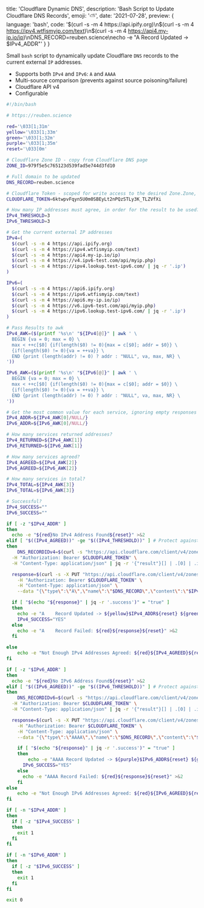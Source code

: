   title: 'Cloudflare Dynamic DNS',
  description: 'Bash Script to Update Cloudflare DNS Records',
  emoji: '⛅️',
  date: '2021-07-28',
  preview: {
    language: 'bash',
    code: '$(curl -s -m 4 https://api.ipify.org)\n$(curl -s -m 4 https://ipv4.wtfismyip.com/text)\n$(curl -s -m 4 https://api4.my-ip.io/ip)\nDNS_RECORD=reuben.science\necho -e "A Record Updated -> $IPv4_ADDR"'
  }
}

Small `bash` script to dynamically update Cloudflare `DNS` records to the current external `IP` addresses.

- Supports both `IPv4` and `IPv6`: `A` and `AAAA`
- Multi-source comparison (prevents against source poisoning/failure)
- Cloudflare API v4
- Configurable

```bash
#!/bin/bash

# https://reuben.science

red='\033[1;31m'
yellow='\033[1;33m'
green='\033[1;32m'
purple='\033[1;35m'
reset='\033[0m'

# Cloudflare Zone ID - copy from Cloudflare DNS page
ZONE_ID=979f5e5c765123d539fad5e744d3fd10

# Full domain to be updated
DNS_RECORD=reuben.science

# Cloudflare Token - scoped for write access to the desired Zone.Zone, Zone.DNS
CLOUDFLARE_TOKEN=6ktwpvFqyn5U0m0SBEyLt2nPQzSTLy3K_TLZVfXi

# How many IP addresses must agree, in order for the result to be used?
IPv4_THRESHOLD=3
IPv6_THRESHOLD=3

# Get the current external IP addresses
IPv4=(
  $(curl -s -m 4 https://api.ipify.org)
  $(curl -s -m 4 https://ipv4.wtfismyip.com/text)
  $(curl -s -m 4 https://api4.my-ip.io/ip)
  $(curl -s -m 4 https://v4.ipv6-test.com/api/myip.php)
  $(curl -s -m 4 https://ipv4.lookup.test-ipv6.com/ | jq -r '.ip')
)

IPv6=(
  $(curl -s -m 4 https://api6.ipify.org)
  $(curl -s -m 4 https://ipv6.wtfismyip.com/text)
  $(curl -s -m 4 https://api6.my-ip.io/ip)
  $(curl -s -m 4 https://v6.ipv6-test.com/api/myip.php)
  $(curl -s -m 4 https://ipv6.lookup.test-ipv6.com/ | jq -r '.ip')
)

# Pass Results to awk
IPv4_AWK=($(printf '%s\n' "${IPv4[@]}" | awk ' \
  BEGIN {va = 0; max = 0} \
  max < ++c[$0] {if(length($0) != 0){max = c[$0]; addr = $0}} \
  {if(length($0) != 0){va = ++va}} \
  END {print (length(addr) != 0) ? addr : "NULL", va, max, NR} \
'))

IPv6_AWK=($(printf '%s\n' "${IPv6[@]}" | awk ' \
  BEGIN {va = 0; max = 0} \
  max < ++c[$0] {if(length($0) != 0){max = c[$0]; addr = $0}} \
  {if(length($0) != 0){va = ++va}} \
  END {print (length(addr) != 0) ? addr : "NULL", va, max, NR} \
'))

# Get the most common value for each service, ignoring empty responses
IPv4_ADDR=${IPv4_AWK[0]/NULL/}
IPv6_ADDR=${IPv6_AWK[0]/NULL/}

# How many services returned addresses?
IPv4_RETURNED=${IPv4_AWK[1]}
IPv6_RETURNED=${IPv6_AWK[1]}

# How many services agreed?
IPv4_AGREED=${IPv4_AWK[2]}
IPv6_AGREED=${IPv6_AWK[2]}

# How many services in total?
IPv4_TOTAL=${IPv4_AWK[3]}
IPv6_TOTAL=${IPv6_AWK[3]}

# Successful?
IPv4_SUCCESS=""
IPv6_SUCCESS=""

if [ -z "$IPv4_ADDR" ]
then
  echo -e "${red}No IPv4 Address Found${reset}" >&2
elif [ "$((IPv4_AGREED))" -ge "$((IPv4_THRESHOLD))" ] # Protect against poisoned data
then
	DNS_RECORDIDv4=$(curl -s "https://api.cloudflare.com/client/v4/zones/$ZONE_ID/dns_records?type=A&name=$DNS_RECORD" \
  -H "Authorization: Bearer $CLOUDFLARE_TOKEN" \
  -H "Content-Type: application/json" | jq -r '{"result"}[] | .[0] | .id')

  response=$(curl -s -X PUT "https://api.cloudflare.com/client/v4/zones/$ZONE_ID/dns_records/$DNS_RECORDIDv4" \
    -H "Authorization: Bearer $CLOUDFLARE_TOKEN" \
    -H "Content-Type: application/json" \
    --data "{\"type\":\"A\",\"name\":\"$DNS_RECORD\",\"content\":\"$IPv4_ADDR\",\"ttl\":1,\"proxied\":false}")

  if [ "$(echo "${response}" | jq -r '.success')" = "true" ]
  then
    echo -e "A    Record Updated -> ${yellow}$IPv4_ADDR${reset} ${green}${IPv4_AGREED}${reset}/${IPv4_RETURNED}/${IPv4_TOTAL}"
    IPv4_SUCCESS="YES"
  else
    echo -e "A    Record Failed: ${red}${response}${reset}" >&2
  fi

else
	echo -e "Not Enough IPv4 Addresses Agreed: ${red}${IPv4_AGREED}${reset}/${IPv4_RETURNED}/${IPv4_TOTAL}" >&2
fi

if [ -z "$IPv6_ADDR" ]
then
  echo -e "${red}No IPv6 Address Found${reset}" >&2
elif [ "$((IPv6_AGREED))" -ge "$((IPv6_THRESHOLD))" ] # Protect against poisoned data
then
	DNS_RECORDIDv6=$(curl -s "https://api.cloudflare.com/client/v4/zones/$ZONE_ID/dns_records?type=AAAA&name=$DNS_RECORD" \
  -H "Authorization: Bearer $CLOUDFLARE_TOKEN" \
  -H "Content-Type: application/json" | jq -r '{"result"}[] | .[0] | .id')

  response=$(curl -s -X PUT "https://api.cloudflare.com/client/v4/zones/$ZONE_ID/dns_records/$DNS_RECORDIDv6" \
    -H "Authorization: Bearer $CLOUDFLARE_TOKEN" \
    -H "Content-Type: application/json" \
    --data "{\"type\":\"AAAA\",\"name\":\"$DNS_RECORD\",\"content\":\"$IPv6_ADDR\",\"ttl\":1,\"proxied\":false}")

    if [ "$(echo "${response}" | jq -r '.success')" = "true" ]
    then
    	echo -e "AAAA Record Updated -> ${purple}$IPv6_ADDR${reset} ${green}${IPv6_AGREED}${reset}/${IPv6_RETURNED}/${IPv6_TOTAL}"
      IPv6_SUCCESS="YES"
    else
      echo -e "AAAA Record Failed: ${red}${response}${reset}" >&2
    fi
else
	echo -e "Not Enough IPv6 Addresses Agreed: ${red}${IPv6_AGREED}${reset}/${IPv6_RETURNED}/${IPv6_TOTAL}" >&2
fi

if [ -n "$IPv4_ADDR" ]
then
  if [ -z "$IPv4_SUCCESS" ]
  then
    exit 1
  fi
fi

if [ -n "$IPv6_ADDR" ]
then
  if [ -z "$IPv6_SUCCESS" ]
  then
    exit 1
  fi
fi

exit 0
```
